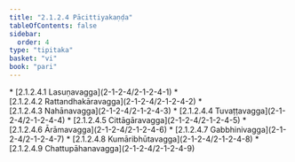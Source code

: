```yaml
---
title: "2.1.2.4 Pācittiyakaṇḍa"
tableOfContents: false
sidebar:
  order: 4
type: "tipitaka"
basket: "vi"
book: "pari"
---
```



<DynamicBreadcrumb />



<TableOfContents book="pari" section="2.1.2.4">
* [2.1.2.4.1 Lasuṇavagga](2-1-2-4/2-1-2-4-1)
* [2.1.2.4.2 Rattandhakāravagga](2-1-2-4/2-1-2-4-2)
* [2.1.2.4.3 Nahānavagga](2-1-2-4/2-1-2-4-3)
* [2.1.2.4.4 Tuvaṭṭavagga](2-1-2-4/2-1-2-4-4)
* [2.1.2.4.5 Cittāgāravagga](2-1-2-4/2-1-2-4-5)
* [2.1.2.4.6 Ārāmavagga](2-1-2-4/2-1-2-4-6)
* [2.1.2.4.7 Gabbhinivagga](2-1-2-4/2-1-2-4-7)
* [2.1.2.4.8 Kumāribhūtavagga](2-1-2-4/2-1-2-4-8)
* [2.1.2.4.9 Chattupāhanavagga](2-1-2-4/2-1-2-4-9)
</TableOfContents>
